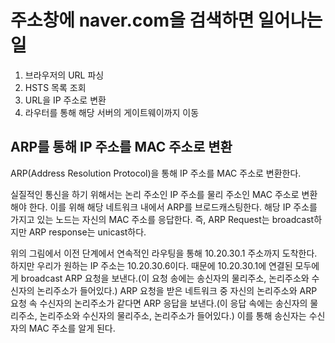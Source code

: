 # 주소창에 naver.com을 검색하면 일어나는 일

1. 브라우저의 URL 파싱
2. HSTS 목록 조회
3. URL을 IP 주소로 변환
4. 라우터를 통해 해당 서버의 게이트웨이까지 이동

## ARP를 통해 IP 주소를 MAC 주소로 변환

ARP(Address Resolution Protocol)을 통해 IP 주소를 MAC 주소로 변환한다.

실질적인 통신을 하기 위해서는 논리 주소인 IP 주소를 물리 주소인 MAC 주소로 변환해야 한다.
이를 위해 해당 네트워크 내에서 ARP를 브로드캐스팅한다. 해당 IP 주소를 가지고 있는 노드는 자신의
MAC 주소를 응답한다. 즉, ARP Request는 broadcast하지만 ARP response는 unicast하다.

위의 그림에서 이전 단계에서 연속적인 라우팅을 통해 10.20.30.1 주소까지 도착한다. 하지만 우리가
원하는 IP 주소는 10.20.30.6이다. 때문에 10.20.30.1에 연결된 모두에게 broadcast ARP 요청을
보낸다.(이 요청 송에는 송신자의 물리주소, 논리주소와 수신자의 논리주소가 들어있다.) ARP 요청을 받은 네트워크 중 자신의 논리주소와 ARP 요청 속 수신자의 논리주소가 같다면
ARP 응답을 보낸다.(이 응답 속에는 송신자의 물리주소, 논리주소와 수신자의 물리주소, 논리주소가 들어있다.)
이를 통해 송신자는 수신자의 MAC 주소를 알게 된다.
